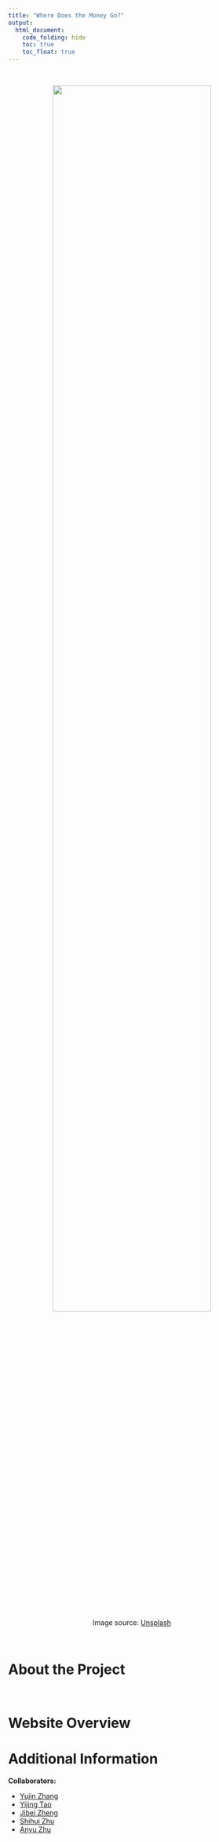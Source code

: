 ```yaml
---
title: "Where Does the Money Go?"
output: 
  html_document:
    code_folding: hide
    toc: true
    toc_float: true
---
```

<style type="text/css">

h1.title {
  text-align: center;
}

</style>

&nbsp;

<center>
<img src="./images/image.jpg" style="width:80%" class="center">
<br>Image source: [Unsplash](https://unsplash.com/)
</center>
&nbsp;

# About the Project



&nbsp;

# Website Overview



# Additional Information



**Collaborators:**
<ul>
<li>[Yujin Zhang]()</li>
<li>[Yijing Tao]()</li>
<li>[Jibei Zheng]()</li>
<li>[Shihui Zhu]()</li>
<li>[Anyu Zhu]()</li>
</ul>